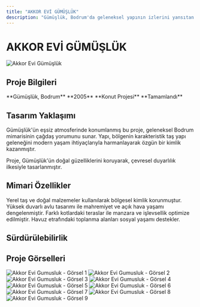```yaml
---
title: "AKKOR EVİ GÜMÜŞLÜK"
description: "Gümüşlük, Bodrum'da geleneksel yapının izlerini yansıtan mimari başarı. Yüksek duvarlı avlu, zemin terasları ve havuz etrafındaki toplanma alanları."
---
```


# AKKOR EVİ GÜMÜŞLÜK

<Frame>
  <img src="https://v5.airtableusercontent.com/v3/u/45/45/1758139200000/H7IRUgDfQDEzMzjcHbDuuQ/iI8QcvcFvUGG8C8KzJRJaWpnRpQF23S2zsTPze42NRliAZ1HEGlah8K39upP2VDlJGkJpvc3cEHO43oPNzY9d6DuFsnLrGaf8TZaAbHtWfY2lrKV6gpQdGYqRj_3jREL2GTJ95ybOJT77pOIMencjKh-1uq_VGIU2D4jN_XOAKU/4vnAD8JpfbK4kXqbKzM_cQPxOySrjREhMyy9MzXk8iw" alt="Akkor Evi Gümüşlük" />
</Frame>

## Proje Bilgileri

<CardGroup cols={2}>
  <Card title="Konum" icon="location-dot">
    **Gümüşlük, Bodrum**
  </Card>
  <Card title="Yıl" icon="calendar">
    **2005**
  </Card>
  <Card title="Tip" icon="house">
    **Konut Projesi**
  </Card>
  <Card title="Durum" icon="check">
    **Tamamlandı**
  </Card>
</CardGroup>

## Tasarım Yaklaşımı

Gümüşlük'ün eşsiz atmosferinde konumlanmış bu proje, geleneksel Bodrum mimarisinin çağdaş yorumunu sunar. Yapı, bölgenin karakteristik taş yapı geleneğini modern yaşam ihtiyaçlarıyla harmanlayarak özgün bir kimlik kazanmıştır.

<Note>
Proje, Gümüşlük'ün doğal güzelliklerini koruyarak, çevresel duyarlılık ilkesiyle tasarlanmıştır.
</Note>

## Mimari Özellikler

<Steps>
  <Step title="Geleneksel Malzeme Kullanımı">
    Yerel taş ve doğal malzemeler kullanılarak bölgesel kimlik korunmuştur.
  </Step>
  <Step title="Avlu Konsepti">
    Yüksek duvarlı avlu tasarımı ile mahremiyet ve açık hava yaşamı dengelenmiştir.
  </Step>
  <Step title="Zemin Terasları">
    Farklı kotlardaki teraslar ile manzara ve işlevsellik optimize edilmiştir.
  </Step>
  <Step title="Havuz Entegrasyonu">
    Havuz etrafındaki toplanma alanları sosyal yaşamı destekler.
  </Step>
</Steps>

## Sürdürülebilirlik




## Proje Görselleri

<CardGroup cols={2}>
  <Card>
    <img
      src="https://res.cloudinary.com/dcc07g3za/image/upload/v1758147895/1_kat_plani.jpg"
      alt="Akkor Evi Gumusluk - Görsel 1"
      className="w-full h-auto rounded-lg shadow-lg"
      loading="lazy"
    />
  </Card>
  <Card>
    <img
      src="https://res.cloudinary.com/dcc07g3za/image/upload/v1758147881/hmderd_final_1.jpg"
      alt="Akkor Evi Gumusluk - Görsel 2"
      className="w-full h-auto rounded-lg shadow-lg"
      loading="lazy"
    />
  </Card>
  <Card>
    <img
      src="https://res.cloudinary.com/dcc07g3za/image/upload/v1758147884/hmderd_final_2.jpg"
      alt="Akkor Evi Gumusluk - Görsel 3"
      className="w-full h-auto rounded-lg shadow-lg"
      loading="lazy"
    />
  </Card>
  <Card>
    <img
      src="https://res.cloudinary.com/dcc07g3za/image/upload/v1758147888/hmderd_final_5.jpg"
      alt="Akkor Evi Gumusluk - Görsel 4"
      className="w-full h-auto rounded-lg shadow-lg"
      loading="lazy"
    />
  </Card>
  <Card>
    <img
      src="https://res.cloudinary.com/dcc07g3za/image/upload/v1758147887/hmderd_final_6.jpg"
      alt="Akkor Evi Gumusluk - Görsel 5"
      className="w-full h-auto rounded-lg shadow-lg"
      loading="lazy"
    />
  </Card>
  <Card>
    <img
      src="https://res.cloudinary.com/dcc07g3za/image/upload/v1758147891/hmderd_final_7.jpg"
      alt="Akkor Evi Gumusluk - Görsel 6"
      className="w-full h-auto rounded-lg shadow-lg"
      loading="lazy"
    />
  </Card>
  <Card>
    <img
      src="https://res.cloudinary.com/dcc07g3za/image/upload/v1758147890/hmderd_final_8.jpg"
      alt="Akkor Evi Gumusluk - Görsel 7"
      className="w-full h-auto rounded-lg shadow-lg"
      loading="lazy"
    />
  </Card>
  <Card>
    <img
      src="https://res.cloudinary.com/dcc07g3za/image/upload/v1758147892/hmderd_final_9.jpg"
      alt="Akkor Evi Gumusluk - Görsel 8"
      className="w-full h-auto rounded-lg shadow-lg"
      loading="lazy"
    />
  </Card>
  <Card>
    <img
      src="https://res.cloudinary.com/dcc07g3za/image/upload/v1758147894/zemin_kat_plani.jpg"
      alt="Akkor Evi Gumusluk - Görsel 9"
      className="w-full h-auto rounded-lg shadow-lg"
      loading="lazy"
    />
  </Card>
</CardGroup>
